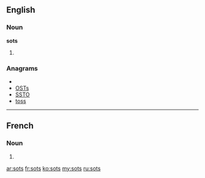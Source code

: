 ==English==

===Noun===
'''sots'''

# {{plural of|[[sot]]}}

===Anagrams===
* {{alphagram|osst}}
* [[OSTs#English|OSTs]]
* [[SSTO#English|SSTO]]
* [[toss#English|toss]]

----

==French==

===Noun===
{{infl|fr|plural}} {{m|p}}

# {{plural of|sot|lang=fr}}

[[ar:sots]]
[[fr:sots]]
[[ko:sots]]
[[my:sots]]
[[ru:sots]]